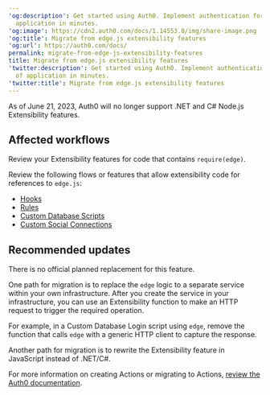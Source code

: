 ---
'og:description': Get started using Auth0. Implement authentication for any kind of
  application in minutes.
'og:image': https://cdn2.auth0.com/docs/1.14553.0/img/share-image.png
'og:title': Migrate from edge.js extensibility features
'og:url': https://auth0.com/docs/
permalink: migrate-from-edge-js-extensibility-features
title: Migrate from edge.js extensibility features
'twitter:description': Get started using Auth0. Implement authentication for any kind
  of application in minutes.
'twitter:title': Migrate from edge.js extensibility features
---
As of June 21, 2023, Auth0 will no longer support .NET and C# Node.js Extensibility features.

## Affected workflows

Review your Extensibility features for code that contains `require(edge)`.

Review the following flows or features that allow extensibility code for references to `edge.js`:

* [Hooks](/docs/customize/hooks)
* [Rules](/docs/customize/rules)
* [Custom Database Scripts](/docs/authenticate/database-connections/custom-db/create-db-connection#create-database-action-scripts)
* [Custom Social Connections](/docs/authenticate/identity-providers/social-identity-providers/oauth2)

## Recommended updates

There is no official planned replacement for this feature.

One path for migration is to replace the `edge` logic to a separate service within your own infrastructure. After you create the service in your infrastructure, you can use an Extensibility function to make an HTTP request to trigger the required operation.

For example, in a Custom Database Login script using `edge`, remove the function that calls `edge` with a generic HTTP client to capture the response.

Another path for migration is to rewrite the Extensibility feature in JavaScript instead of .NET/C#.

For more information on creating Actions or migrating to Actions, [review the Auth0 documentation](/docs/customize/actions).
